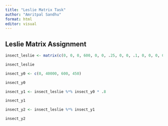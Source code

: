 ```yaml
---
title: "Leslie Matrix Task"
author: "Amritpal Sandhu"
format: html
editor: visual
---
```


## Leslie Matrix Assignment

```r

insect_leslie <- matrix(c(0, 0, 0, 600, 0, 0, .25, 0, 0, .1, 0, 0, 0, 0, .4, 0), nrow = 4, ncol = 4, byrow = TRUE)

insect_leslie
```

```r
insect_y0 <- c(0, 40000, 600, 450)

insect_y0
```

```r
insect_y1 <- insect_leslie %*% insect_y0 * .8

insect_y1 
```

```r
insect_y2 <- insect_leslie %*% insect_y1

insect_y2
```
